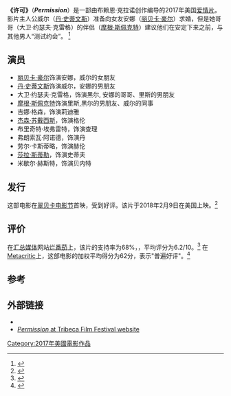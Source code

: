 {{Infobox film
| name           = 准许
| image          = 
| director       = 布赖恩·克拉诺
| producer       = {{Plainlist|
* Margot Hand
* [[丽贝卡·豪尔|丽贝卡·豪尔]]
* Giri Tharan
* Joshua Thurston
}}
| writer         = 布赖恩·克拉诺
| starring       = {{Plainlist|
* [[丽贝卡·豪尔|丽贝卡·豪尔]]
* [[丹·史蒂文斯|丹·史蒂文斯]]
* 吉娜·格森
* 弗朗索瓦·阿诺德
* [[摩根·斯佩克特|摩根·斯佩克特]]
* 大卫·约瑟夫·克雷格
* [[杰森·苏戴西斯|杰森·苏戴西斯]]
}}
| music          = {{Plainlist|
* Thomas Bartlett
* Joan As Police Woman
}}
| cinematography = Adam Bricker
| editing        = Matthew Friedman
| studio         = Ball & Chain Productions
| distributor    = Good Deed Entertainment 
| released       = {{Film date|2017|04|22|[[翠贝卡电影节|翠贝卡电影节]]|2018|02|09|United States}}
| runtime        = 96分钟
| country        = 美国
| language       = 英语 
}}
'''《许可》'''（'''''Permission'''''）是一部由布赖恩·克拉诺创作编导的2017年美国[[爱情片|爱情片]]。影片主人公威尔（[[丹·史蒂文斯|丹·史蒂文斯]]）准备向女友安娜（[[丽贝卡·豪尔|丽贝卡·豪尔]]）求婚，但是她哥哥（大卫·约瑟夫·克雷格）的伴侣（[[摩根·斯佩克特|摩根·斯佩克特]]）建议他们在安定下来之前，与其他男人“测试约会”。 <ref>{{cite web|url=https://deadline.com/2017/04/permission-dan-stevens-rebecca-hall-tribeca-film-festival-interview-news-1202075706/ |title='Permission' Stars Dan Stevens And Rebecca Hall Discuss Difficult Relationship Questions — Tribeca Studio |last=Grobar |first=Matt |date=April 26, 2017 |website=[[Deadline_Hollywood|Deadline Hollywood]] |access-date=May 19, 2017}}</ref>

==演员==
* [[丽贝卡·豪尔|丽贝卡·豪尔]]饰演安娜，威尔的女朋友
* [[丹·史蒂文斯|丹·史蒂文斯]]饰演威尔，安娜的男朋友
* 大卫·约瑟夫·克雷格，饰演黑尔, 安娜的哥哥、里斯的男朋友
* [[摩根·斯佩克特|摩根·斯佩克特]]饰演里斯,黑尔的男朋友、威尔的同事
* 吉娜·格森，饰演莉迪雅
* [[杰森·苏戴西斯|杰森·苏戴西斯]]，饰演格伦
* 布里奇特·埃弗雷特，饰演查理
* 弗朗索瓦·阿诺德，饰演丹
* 劳尔·卡斯蒂略，饰演赫伦
* [[莎拉·斯蒂勒|莎拉·斯蒂勒]]，饰演史蒂夫
* 米歇尔·赫斯特，饰演贝内特

==发行==
这部电影在[[翠贝卡电影节|翠贝卡电影节]]首映，受到好评。该片于2018年2月9日在美国上映。<ref>{{cite web|url=https://deadline.com/2017/06/permission-movie-dan-stevens-rebecca-hall-good-deed-entertainment-1202112865/ |title=Good Deed Acquires Rebecca Hall-Dan Stevens Romancer 'Permission' |last=Busch |first=Anita |date=June 13, 2017 |website=Deadline Hollywood |access-date=June 13, 2017}}</ref>

==评价==
在[[汇总媒体|汇总媒体]]网站[[烂番茄|烂番茄]]上，该片的支持率为68%，，平均评分为6.2/10。<ref>{{cite web|url=https://www.rottentomatoes.com/m/permission/|title=Permission (2018)|work=[[Rotten_Tomatoes|Rotten Tomatoes]]|access-date=9 May 2020}}</ref> 在[[Metacritic|Metacritic]]上，这部电影的加权平均得分为62分，表示"普遍好评"。<ref>{{cite web|title=Permission Reviews|work=[[Metacritic|Metacritic]]|url=https://www.metacritic.com/movie/permission|access-date=15 February 2018}}</ref>

==参考==
{{Reflist}}

==外部链接==
* {{IMDb title|5390066|Permission}}
* [https://web.archive.org/web/20190505154153/https://www.tribecafilm.com/filmguide/permission-2017 ''Permission'' at Tribeca Film Festival website]
[[Category:2017年美國電影作品|Category:2017年美國電影作品]]